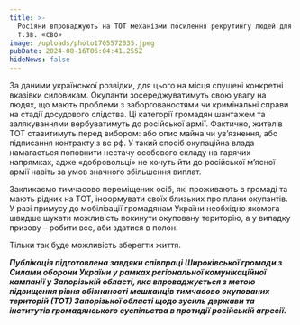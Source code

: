 ```yaml
---
title: >-
  Росіяни впроваджують на ТОТ механізми посилення рекрутингу людей для участі в
  т.зв. «сво»
image: /uploads/photo1705572035.jpeg
pubDate: 2024-08-16T06:04:41.255Z
hideNews: false
---
```


За даними української розвідки, для цього на місця спущені конкретні вказівки силовикам. Окупанти зосереджуватимуть свою увагу на людях, що мають проблеми з заборгованостями чи кримінальні справи на стадії досудового слідства. Ці категорії громадян шантажем та залякуваннями вербуватимуть до російської армії. Фактично, жителів ТОТ ставитимуть перед вибором: або опис майна чи ув’язнення, або підписання контракту з вс рф. У такий спосіб окупаційна влада намагається поповнити нестачу особового складу на гарячих напрямках, адже «добровольці» не хочуть йти до російської м’ясної армії навіть за умов значного збільшення виплат.

Закликаємо тимчасово переміщених осіб, які проживають в громаді та мають рідних на ТОТ, інформувати своїх близьких про плани окупантів. У разі примусу до мобілізації громадянам України необхідно якомога швидше шукати можливість покинути окуповану територію, а у випадку призову – робити все, аби здатися в полон. 

Тільки так буде можливість зберегти життя. 

***Публікація підготовлена завдяки співпраці Широківської громади з Силами оборони України у рамках регіональної комунікаційної кампанії у Запорізькій області, яка впроваджується з метою підвищення рівня обізнаності мешканців тимчасово окупованих територій (ТОТ) Запорізької області щодо зусиль держави та інститутів громадянського суспільства в протидії російській агресії.***
